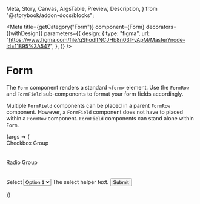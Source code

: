   Meta,
  Story,
  Canvas,
  ArgsTable,
  Preview,
  Description,
} from "@storybook/addon-docs/blocks";


<Meta
  title={getCategory("Form")}
  component={Form}
  decorators={[withDesign]}
  parameters={{
    design: {
      type: "figma",
      url:
        "https://www.figma.com/file/qShodlfNCJHb8n03IFyApM/Master?node-id=11895%3A547",
    },
  }}
/>

# Form

<Description of={Form} />

The `Form` component renders a standard `<form>` element. Use the `FormRow` and `FormField` sub-components to format your form fields accordingly.

Multiple `FormField` components can be placed in a parent `FormRow` component. However, a `FormField` component does not have to placed within a `FormRow` component. `FormField` components can stand alone within `Form`.

<Preview withToolbar>
  <Story
    name="Form"
    args={{
      id: "custom-form-id",
    }}
  >
    {args => (
      <Form {...args}>
        <FormField>
          <TextInput
            labelText="Username"
            helperText="Make sure to complete this field."
            required
          />
        </FormField>
        <FormField>
          <TextInput
            labelText="Password"
            helperText="Make sure to complete this field."
            required
          />
        </FormField>
        <FormRow>
          <FormField>
            <TextInput
              labelText="Phone Field"
              helperText="This one is up to you."
              type="tel"
            />
          </FormField>
          <FormField>
            <TextInput
              labelText="URL Field"
              helperText="This one is up to you."
              type="url"
            />
          </FormField>
          <FormField>
            <TextInput
              labelText="Age"
              helperText="This one is up to you."
              type="number"
            />
          </FormField>
        </FormRow>
        <FormRow>
          <FormField>
            <Label>Checkbox Group</Label>
            <Checkbox labelText="Checkbox 1" showLabel />
            <br />
            <Checkbox labelText="Checkbox 1" showLabel />
            <br />
            <Checkbox labelText="Checkbox 1" showLabel />
            <br />
            <Checkbox labelText="Checkbox 1" showLabel />
          </FormField>
          <FormField>
            <Label>Radio Group</Label>
            <Radio labelText="Radio 1" showLabel />
            <br />
            <Radio labelText="Radio 2" showLabel />
            <br />
            <Radio labelText="Radio 3" showLabel />
            <br />
            <Radio labelText="Radio 4" showLabel />
          </FormField>
          <FormField>
            <Label>Select</Label>
            <Select>
              <option>Option 1</option>
              <option>Option 2</option>
              <option>Option 3</option>
            </Select>
            <HelperErrorText>The select helper text.</HelperErrorText>
          </FormField>
        </FormRow>
        <FormRow>
          <FormField>
            <Button>Submit</Button>
          </FormField>
        </FormRow>
      </Form>
    )}
  </Story>
</Preview>

<ArgsTable story="Form" />
